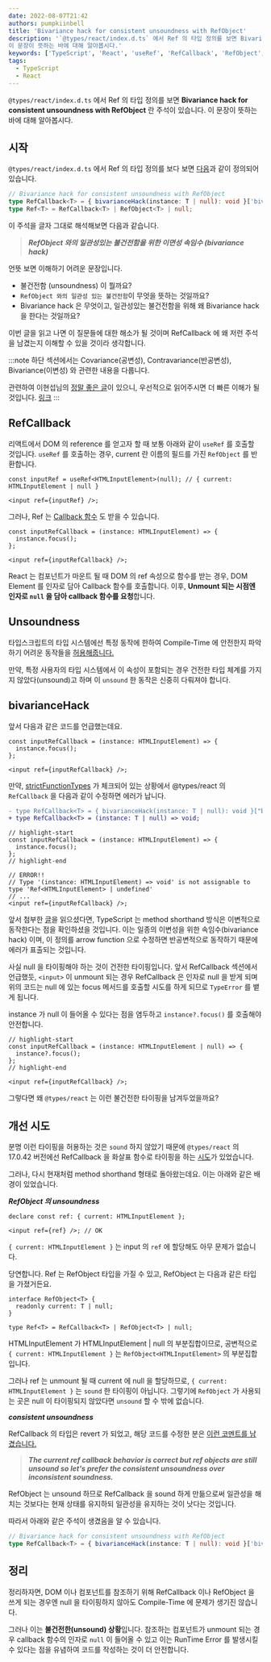 ```yaml
---
date: 2022-08-07T21:42
authors: pumpkiinbell
title: 'Bivariance hack for consistent unsoundness with RefObject'
description: '`@types/react/index.d.ts` 에서 Ref 의 타입 정의를 보면 Bivariance hack for consistent unsoundness with RefObject 란 주석이 있습니다.
이 문장이 뜻하는 바에 대해 알아봅시다.'
keywords: ['TypeScript', 'React', 'useRef', 'RefCallback', 'RefObject', '@types/react', 'Bivariance hack for consistent unsoundness with RefObject', 'bivarianceHack']
tags:
  - TypeScript
  - React
---
```


`@types/react/index.d.ts` 에서 Ref 의 타입 정의를 보면 **Bivariance hack for consistent unsoundness with RefObject** 란 주석이 있습니다.
이 문장이 뜻하는 바에 대해 알아봅시다.

<!--truncate-->

## 시작

`@types/react/index.d.ts` 에서 Ref 의 타입 정의를 보다 보면 [다음](https://github.com/DefinitelyTyped/DefinitelyTyped/blob/master/types/react/index.d.ts#L84-L86)과 같이 정의되어 있습니다.

```ts
// Bivariance hack for consistent unsoundness with RefObject
type RefCallback<T> = { bivarianceHack(instance: T | null): void }['bivarianceHack'];
type Ref<T> = RefCallback<T> | RefObject<T> | null;
```

이 주석을 글자 그대로 해석해보면 다음과 같습니다.

> **_RefObject 와의 일관성있는 불건전함을 위한 이면성 속임수 (bivariance hack)_**

언뜻 보면 이해하기 어려운 문장입니다.

- 불건전함 (unsoundness) 이 뭘까요?
- `RefObject 와의 일관성 있는 불건전함`이 무엇을 뜻하는 것일까요?
- Bivariance hack 은 무엇이고, 일관성있는 불건전함을 위해 왜 Bivariance hack 을 한다는 것일까요?

이번 글을 읽고 나면 이 질문들에 대한 해소가 될 것이며 RefCallback 에 왜 저런 주석을 남겼는지 이해할 수 있을 것이라 생각합니다.

:::note
하단 섹션에서는 Covariance(공변성), Contravariance(반공변성), Bivariance(이변성) 와 관련한 내용을 다룹니다.

관련하여 이현섭님의 [정말 좋은 글](https://seob.dev/posts/%EA%B3%B5%EB%B3%80%EC%84%B1%EC%9D%B4%EB%9E%80-%EB%AC%B4%EC%97%87%EC%9D%B8%EA%B0%80)이 있으니,
우선적으로 읽어주시면 더 빠른 이해가 될 것입니다. [링크](https://seob.dev/posts/%EA%B3%B5%EB%B3%80%EC%84%B1%EC%9D%B4%EB%9E%80-%EB%AC%B4%EC%97%87%EC%9D%B8%EA%B0%80)
:::

## RefCallback

리액트에서 DOM 의 reference 를 얻고자 할 때 보통 아래와 같이 `useRef` 를 호출할 것입니다.
`useRef` 를 호출하는 경우, current 란 이름의 필드를 가진 `RefObject` 를 반환합니다.

```tsx
const inputRef = useRef<HTMLInputElement>(null); // { current: HTMLInputElement | null }

<input ref={inputRef} />;
```

그러나, Ref 는 [Callback 함수](https://reactjs.org/docs/refs-and-the-dom.html#callback-refs) 도 받을 수 있습니다.

```tsx
const inputRefCallback = (instance: HTMLInputElement) => {
  instance.focus();
};

<input ref={inputRefCallback} />;
```

React 는 컴포넌트가 마운트 될 때 DOM 의 ref 속성으로 함수를 받는 경우, DOM Element 를 인자로 담아 Callback 함수를 호출합니다.
이후, **Unmount 되는 시점엔 인자로 `null` 을 담아 callback 함수를 요청**합니다.

## Unsoundness

타입스크립트의 타입 시스템에선 특정 동작에 한하여 Compile-Time 에 안전한지 파악하기 어려운 동작들을 [허용해줍니다.](https://www.typescriptlang.org/docs/handbook/type-compatibility.html#a-note-on-soundness)

만약, 특정 사용자의 타입 시스템에서 이 속성이 포함되는 경우 건전한 타입 체계를 가지지 않았다(unsound)고 하며
이 `unsound` 한 동작은 신중히 다뤄져야 합니다.

## bivarianceHack

앞서 다음과 같은 코드를 언급했는데요.

```tsx
const inputRefCallback = (instance: HTMLInputElement) => {
  instance.focus();
};

<input ref={inputRefCallback} />;
```

만약, [strictFunctionTypes](https://www.typescriptlang.org/tsconfig#strictFunctionTypes) 가 체크되어 있는 상황에서
@types/react 의 `RefCallback` 을 다음과 같이 수정하면 에러가 납니다.

```diff
- type RefCallback<T> = { bivarianceHack(instance: T | null): void }["bivarianceHack"];
+ type RefCallback<T> = (instance: T | null) => void;
```

```tsx
// highlight-start
const inputRefCallback = (instance: HTMLInputElement) => {
  instance.focus();
};
// highlight-end

// ERROR!!
// Type '(instance: HTMLInputElement) => void' is not assignable to type 'Ref<HTMLInputElement> | undefined'
// ...
<input ref={inputRefCallback} />;
```

앞서 첨부한 [글](https://seob.dev/posts/%EA%B3%B5%EB%B3%80%EC%84%B1%EC%9D%B4%EB%9E%80-%EB%AC%B4%EC%97%87%EC%9D%B8%EA%B0%80)을 읽으셨다면,
TypeScript 는 method shorthand 방식은 이변적으로 동작한다는 점을 확인하셨을 것입니다.
이는 일종의 이변성을 위한 속임수(bivariance hack) 이며, 이 정의를 arrow function 으로 수정하면 반공변적으로 동작하기 때문에 에러가 표출되는 것입니다.

사실 null 을 타이핑해야 하는 것이 건전한 타이핑입니다.
앞서 RefCallback 섹션에서 언급했듯, `<input>` 이 unmount 되는 경우 RefCallback 은 인자로 null 을 받게 되며
위의 코드는 null 에 있는 focus 메서드를 호출할 시도를 하게 되므로 `TypeError` 를 뱉게 됩니다.

instance 가 null 이 들어올 수 있다는 점을 염두하고 `instance?.focus()` 를 호출해야 안전합니다.

```tsx
// highlight-start
const inputRefCallback = (instance: HTMLInputElement | null) => {
  instance?.focus();
};
// highlight-end

<input ref={inputRefCallback} />;
```

그렇다면 왜 `@types/react` 는 이런 불건전한 타이핑을 남겨두었을까요?

## 개선 시도

분명 이런 타이핑을 허용하는 것은 `sound` 하지 않았기 때문에
`@types/react` 의 17.0.42 버전에선 RefCallback 을 화살표 함수로 타이핑을 하는 [시도](https://github.com/DefinitelyTyped/DefinitelyTyped/pull/58936)가 있었습니다.

그러나, 다시 현재처럼 method shorthand 형태로 돌아왔는데요. 이는 아래와 같은 배경이 있었습니다.

**_RefObject 의 unsoundness_**

```tsx
declare const ref: { current: HTMLInputElement };

<input ref={ref} />; // OK
```

`{ current: HTMLInputElement }` 는 input 의 `ref` 에 할당해도 아무 문제가 없습니다.

당연합니다. Ref 는 RefObject 타입을 가질 수 있고, RefObject 는 다음과 같은 타입을 가졌거든요.

```tsx
interface RefObject<T> {
  readonly current: T | null;
}

type Ref<T> = RefCallback<T> | RefObject<T> | null;
```

HTMLInputElement 가 HTMLInputElement | null 의 부분집합이므로,
공변적으로 `{ current: HTMLInputElement }` 는 `RefObject<HTMLInputElement>` 의 부분집합입니다.

그러나 ref 는 unmount 될 때 current 에 null 을 할당하므로, `{ current: HTMLInputElement }` 는 `sound` 한 타이핑이 아닙니다.
그렇기에 `RefObject` 가 사용되는 곳은 null 이 타이핑되지 않았다면 `unsound` 할 수 밖에 없습니다.

**_consistent unsoundness_**

RefCallback 의 타입은 revert 가 되었고, 해당 코드를 수정한 분은 [이런 코멘트를 남겼습니다.](https://github.com/mui/material-ui/pull/31894#issuecomment-1075356797)

> **_The current ref callback behavior is correct but ref objects are still unsound so let's prefer the consistent unsoundness over inconsistent soundness._**

RefObject 는 unsound 하므로 RefCallback 을 sound 하게 만듦으로써 일관성을 해치는 것보다는
현재 상태를 유지하되 일관성을 유지하는 것이 낫다는 것입니다.

따라서 아래와 같은 주석이 생겼음을 알 수 있습니다.

```ts
// Bivariance hack for consistent unsoundness with RefObject
type RefCallback<T> = { bivarianceHack(instance: T | null): void }['bivarianceHack'];
```

## 정리

정리하자면, DOM 이나 컴포넌트를 참조하기 위해 RefCallback 이나 RefObject 을 쓰게 되는 경우엔
null 을 타이핑하지 않아도 Compile-Time 에 문제가 생기진 않습니다.

그러나 이는 **불건전한(unsound) 상황**입니다.
참조하는 컴포넌트가 unmount 되는 경우 callback 함수의 인자로 `null` 이 들어올 수 있고
이는 RunTime Error 를 발생시킬 수 있다는 점을 유념하여 코드를 작성하는 것이 더 안전합니다.
